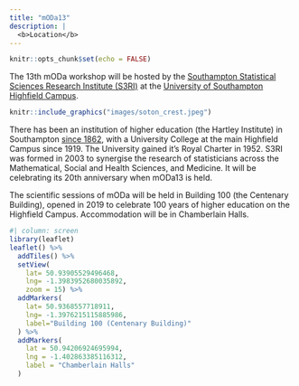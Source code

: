 ```yaml
---
title: "mODa13"
description: |
  <b>Location</b>
---
```


```r
knitr::opts_chunk$set(echo = FALSE)
```

The 13th mODa workshop will be hosted by the [Southampton Statistical Sciences Research Institute (S3RI)](http://www.soton.ac.uk/s3ri) at the [University of Southampton](http://www.soton.ac.uk) [Highfield Campus](https://www.southampton.ac.uk/student-life/campuses/highfield).

```r
knitr::include_graphics("images/soton_crest.jpeg")
```

There has been an institution of higher education (the Hartley Institute) in Southampton [since 1862](https://www.southampton.ac.uk/about/reputation/history-timeline.page), with a University College at the main Highfield Campus since 1919. The University gained it's Royal Charter in 1952. S3RI was formed in 2003 to synergise the research of statisticians across the Mathematical, Social and Health Sciences, and Medicine. It will be celebrating its 20th anniversary when mODa13 is held.

The scientific sessions of mODa will be held in Building 100 (the Centenary Building), opened in 2019 to celebrate 100 years of higher education on the Highfield Campus. Accommodation will be in Chamberlain Halls.   

```r
#| column: screen
library(leaflet)
leaflet() %>%
  addTiles() %>%
  setView(
    lat= 50.93905529496468,  
    lng= -1.3983952680035892,
    zoom = 15) %>%
  addMarkers(
    lat= 50.9368557718911,  
    lng= -1.3976215115885986,
    label="Building 100 (Centenary Building)"
  ) %>%
  addMarkers(
    lat = 50.94206924695994, 
    lng = -1.402863385116312,
    label = "Chamberlain Halls"
  )

```

<!--
<iframe src="https://www.google.com/maps/embed?pb=!1m18!1m12!1m3!1d1495.2445619100063!2d-1.4020710093918929!3d50.9294258367944!2m3!1f0!2f0!3f0!3m2!1i1024!2i768!4f13.1!3m3!1m2!1s0x487474064491597b%3A0x7a832ae220279363!2sAvenue%20Campus!5e0!3m2!1sen!2suk!4v1660332969366!5m2!1sen!2suk" width="600" height="450" style="border:0;" allowfullscreen="" loading="lazy" referrerpolicy="no-referrer-when-downgrade"></iframe>
-->